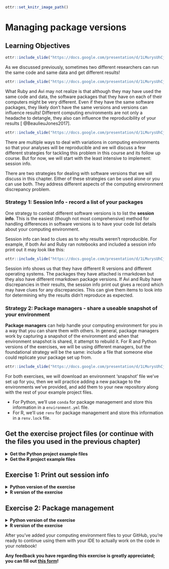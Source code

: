 
```r
ottr::set_knitr_image_path()
```

# Managing package versions

## Learning Objectives

```r
ottr::include_slide("https://docs.google.com/presentation/d/1LMurysUhCjZb7DVF6KS9QmJ5NBjwWVjRn40MS9f2noE/edit#slide=id.gf62875ddf7_0_394")
```

As we discussed previously, sometimes two different researchers can run the same code and same data and get different results!

```r
ottr::include_slide("https://docs.google.com/presentation/d/1LMurysUhCjZb7DVF6KS9QmJ5NBjwWVjRn40MS9f2noE/edit#slide=id.gf1accd298e_0_673")
```

What Ruby and Avi may not realize is that although they may have used the same code and data, the software packages that they have on each of their computers might be very different. Even if they have the same software packages, they likely don't have the same versions and versions can influence results! Different computing environments are not only a headache to detangle, they also can influence the reproducibility of your results [ @BeaulieuJones2017].

```r
ottr::include_slide("https://docs.google.com/presentation/d/1LMurysUhCjZb7DVF6KS9QmJ5NBjwWVjRn40MS9f2noE/edit#slide=id.gf62875ddf7_0_404")
```

There are multiple ways to deal with variations in computing environments so that your analyses will be reproducible and we will discuss a few different strategies for tackling this problem in this course and its follow up course. But for now, we will start with the least intensive to implement: session info.

There are two strategies for dealing with software versions that we will discuss in this chapter. Either of these strategies can be used alone or you can use both. They address different aspects of the computing environment discrepancy problem.

### Strategy 1: Session Info - record a list of your packages

One strategy to combat different software versions is to list the **session info**. This is the easiest (though not most comprehensive) method for handling differences in software versions is to have your code list details about your computing environment.

Session info can lead to clues as to why results weren't reproducible. For example, if both Avi and Ruby ran notebooks and included a session info print out it may look like this:

```r
ottr::include_slide("https://docs.google.com/presentation/d/1LMurysUhCjZb7DVF6KS9QmJ5NBjwWVjRn40MS9f2noE/edit#slide=id.g102dc56db08_0_0")
```

Session info shows us that they have different R versions and different operating systems. The packages they have attached is rmarkdown but they also have different rmarkdown package versions. If Avi and Ruby have discrepancies in their results, the session info print out gives a record which may have clues for any discrepancies. This can give them items to look into for determining why the results didn’t reproduce as expected.

### Strategy 2: Package managers - share a useable snapshot of your environment

**Package managers** can help handle your computing environment for you in a way that you can share them with others. In general, package managers work by capturing a snapshot of the environment and when that environment snapshot is shared, it attempt to rebuild it. For R and Python versions of the exercises, we will be using different managers, but the foundational strategy will be the same: include a file that someone else could replicate your package set up from.

```r
ottr::include_slide("https://docs.google.com/presentation/d/1LMurysUhCjZb7DVF6KS9QmJ5NBjwWVjRn40MS9f2noE/edit#slide=id.g102dc56db08_49_26")
```

For both exercises, we will download an environment 'snapshot' file we've set up for you, then we will practice adding a new package to the environments we've provided, and add them to your new repository along with the rest of your example project files.

- For Python, we'll use `conda` for package management and store this information in a `environment.yml` file.
- For R, we'll use `renv` for package management and store this information in a `renv.lock` file.

## Get the exercise project files (or continue with the files you used in the previous chapter)

<details> <summary>**Get the Python project example files**</summary>
[Click this link to download](https://raw.githubusercontent.com/jhudsl/Reproducibility_in_Cancer_Informatics/main/chapter-zips/python-heatmap-chapt-6.zip).

```bash
mkdir -p chapter-zips
wget -O chapter-zips/python-heatmap-chapt-6.zip https://raw.githubusercontent.com/jhudsl/Reproducibility_in_Cancer_Informatics/main/chapter-zips/python-heatmap-chapt-6.zip
```

Now double click your chapter zip file to unzip. For Windows you may have to [follow these instructions](https://support.microsoft.com/en-us/windows/zip-and-unzip-files-f6dde0a7-0fec-8294-e1d3-703ed85e7ebc)).

```bash
unzip -o chapter-zips/python-heatmap-chapt-6.zip -d chapter-zips/
```
</details>

<details> <summary>**Get the R project example files**</summary>
[Click this link to download](https://raw.githubusercontent.com/jhudsl/Reproducibility_in_Cancer_Informatics/main/chapter-zips/r-heatmap-chapt-6.zip).

```bash
mkdir -p chapter-zips
wget -O chapter-zips/r-heatmap-chapt-6.zip https://raw.githubusercontent.com/jhudsl/Reproducibility_in_Cancer_Informatics/main/chapter-zips/r-heatmap-chapt-6.zip
```

Now double click your chapter zip file to unzip. For Windows you may have to [follow these instructions](https://support.microsoft.com/en-us/windows/zip-and-unzip-files-f6dde0a7-0fec-8294-e1d3-703ed85e7ebc)).

```bash
unzip -o chapter-zips/r-heatmap-chapt-6.zip -d chapter-zips/
```
</details>

## Exercise 1: Print out session info

<details> <summary>**Python version of the exercise**</summary>

In your scientific notebook, you'll need to add two items.  
1. Add the `import session_info` to a code chunk at the beginning of your notebook.  
2. Add `session_info.show()` to a new code chunk at the very end of your notebook.  
2. Save your notebook as is. Note it will not run correctly until we address the issues with the code in the next chapter.

</details>

<details> <summary>**R version of the exercise**</summary>

1. In your Rmd file, add a chunk in the very end that looks like this:
`````
```r
sessionInfo()
```
`````
2. Save your notebook as is. Note it will not run correctly until we address the issues with the code in the next chapter.

</details>

## Exercise 2: Package management

<details> <summary>**Python version of the exercise**</summary>

1. Download this [starter conda environment.yml file](https://raw.githubusercontent.com/jhudsl/reproducible-python-example/main/environment.yml) by clicking on the link and place it with your example project files directory.

```bash
wget -nc https://raw.githubusercontent.com/jhudsl/reproducible-python-example/main/environment.yml
```

2. Navigate to your example project files directory using [command line](https://towardsdatascience.com/a-quick-guide-to-using-command-line-terminal-96815b97b955).

3. Create your conda environment by using this file in the command.

```
conda env create --file environment.yml
```

4. Activate your conda environment using this command.

```
conda activate reproducible-python
```

5. Now start up JupyterLab again using this command:

```
jupyter lab
```

6. Follow [these instructions to add the environment.yml file to the GitHub repository you created in the previous chapter](https://docs.github.com/en/repositories/working-with-files/managing-files/adding-a-file-to-a-repository#adding-a-file-to-a-repository-on-github). Later we will practice and discuss how to more fully utilize the features of GitHub but for now, just drag and drop it as the instructions linked describe.

### More resources on how to use conda
- [Install Jupyter using your own environment (Mac specific)](https://medium.com/swlh/installing-jupyter-notebook-and-using-your-own-environment-on-mac-fa41efd4639d)
- [Definitive guide to using conda](https://whiteboxml.com/blog/the-definitive-guide-to-python-virtual-environments-with-conda)

</details>

<details> <summary>**R version of the exercise**</summary>

**First install the `renv` package**   

1. Go to RStudio and the Console pane:

2. Install `renv` using (you should only need to do this once per your computer or RStudio environment).

```
install.packages("renv")
```

**Now set up `renv` to use in your project**  

1. Change to your current directory for your project using `setwd()` in your console window (_don't put this in a script or notebook_).

2. Use this command in your project:
```
renv::init()
```
This will start up `renv` in your particular project

\*[What's `::` about?](https://stackoverflow.com/questions/35240971/what-are-the-double-colons-in-r) -- in brief it allows you to use a function from a package without loading the entire thing with `library()`.  


3. Now you can develop your project as you normally would; installing and removing packages in R as you see fit. For the purposes of this exercise, let's install the `styler` package using the following command. (The styler package will come in handy for styling our code in the next chapter).
```
install.packages("styler")
```
 Now that we have installed `styler` we will want to add it to our renv snapshot.

4. To add any packages we've installed to our renv snapshot we will use this command:
```
renv::snapshot()
```
 This will save whatever packages we are currently using to our environment snapshot file called `renv.lock`. This `renv.lock` file is what we can share with our collaborators so they can replicate our computing environment.

 If your package installation attempts are unsuccessful and you'd like to revert to the previous state of your environment, you can run  `renv::restore()`. This will restore your `renv.lock` file to what it was before you attempted to install `styler` or whatever packages you tried to install.

5. You should see an `renv.lock` file is now created or updated! You will want to always include this file with your project files. This means we will want to add it to our GitHub!

6. Follow [these instructions to add your renv.lock file to the GitHub repository you created in the previous chapter](https://docs.github.com/en/repositories/working-with-files/managing-files/adding-a-file-to-a-repository#adding-a-file-to-a-repository-on-github). Later we will practice and discuss how to more fully utilize the features of GitHub but for now, just drag and drop it as the instructions linked describe.

</details>

After you've added your computing environment files to your GitHub, you're ready to continue using them with your IDE to actually work on the code in your notebook!

**Any feedback you have regarding this exercise is greatly appreciated; you can fill out [this form](https://forms.gle/ygSSwoGaEATA2S65A)!**
